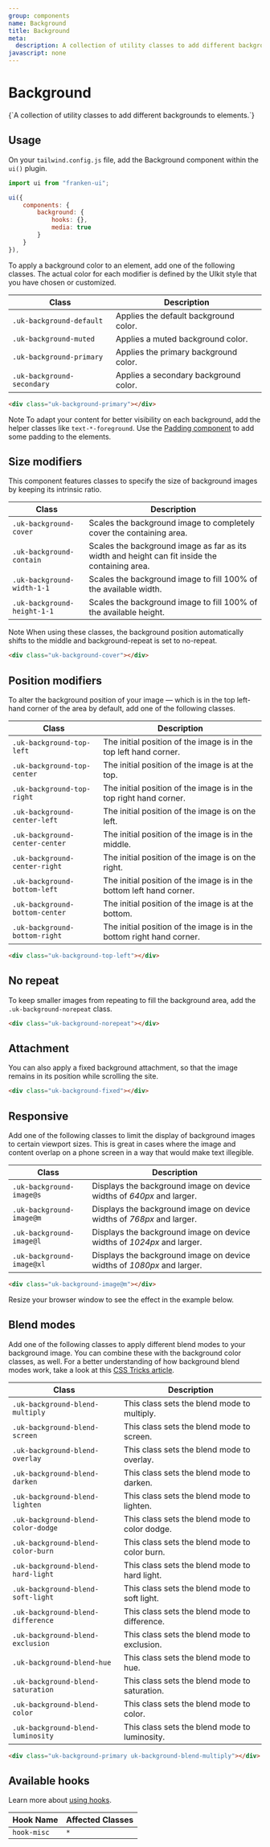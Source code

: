 ```yaml
---
group: components
name: Background
title: Background
meta:
  description: A collection of utility classes to add different backgrounds to elements.
javascript: none
---
```



# Background

<p class="uk-text-lead uk-paragraph">{`A collection of utility classes to add different backgrounds to elements.`}</p>

## Usage

On your `tailwind.config.js` file, add the Background component within the `ui()` plugin.

```javascript
import ui from "franken-ui";

ui({
    components: {
        background: {
            hooks: {},
            media: true
        }
    }
}),
```

To apply a background color to an element, add one of the following classes. The actual color for each modifier is defined by the UIkit style that you have chosen or customized.

| Class                      | Description                           |
| -------------------------- | ------------------------------------- |
| `.uk-background-default`   | Applies the default background color. |
| `.uk-background-muted`     | Applies a muted background color.     |
| `.uk-background-primary`   | Applies the primary background color. |
| `.uk-background-secondary` | Applies a secondary background color. |

```html
<div class="uk-background-primary"></div>
```

<span class="uk-label uk-label-primary">Note</span> To adapt your content for better visibility on each background, add the helper classes like `text-*-foreground`. Use the [Padding component](/docs/padding) to add some padding to the elements.

<Example component="background" index={0} />

## Size modifiers

This component features classes to specify the size of background images by keeping its intrinsic ratio.

| Class                       | Description                                                                                    |
| --------------------------- | ---------------------------------------------------------------------------------------------- |
| `.uk-background-cover`      | Scales the background image to completely cover the containing area.                           |
| `.uk-background-contain`    | Scales the background image as far as its width and height can fit inside the containing area. |
| `.uk-background-width-1-1`  | Scales the background image to fill 100% of the available width.                               |
| `.uk-background-height-1-1` | Scales the background image to fill 100% of the available height.                              |

<span class="uk-label uk-label-primary">Note</span> When using these classes, the
background position automatically shifts to the middle and background-repeat is set
to no-repeat.

```html
<div class="uk-background-cover"></div>
```

<Example component="background" index={1} />

## Position modifiers

To alter the background position of your image — which is in the top left-hand corner of the area by default, add one of the following classes.

| Class                          | Description                                                           |
| ------------------------------ | --------------------------------------------------------------------- |
| `.uk-background-top-left`      | The initial position of the image is in the top left hand corner.     |
| `.uk-background-top-center`    | The initial position of the image is at the top.                      |
| `.uk-background-top-right`     | The initial position of the image is in the top right hand corner.    |
| `.uk-background-center-left`   | The initial position of the image is on the left.                     |
| `.uk-background-center-center` | The initial position of the image is in the middle.                   |
| `.uk-background-center-right`  | The initial position of the image is on the right.                    |
| `.uk-background-bottom-left`   | The initial position of the image is in the bottom left hand corner.  |
| `.uk-background-bottom-center` | The initial position of the image is at the bottom.                   |
| `.uk-background-bottom-right`  | The initial position of the image is in the bottom right hand corner. |

```html
<div class="uk-background-top-left"></div>
```

<Example component="background" index={2} />

## No repeat

To keep smaller images from repeating to fill the background area, add the `.uk-background-norepeat` class.

```html
<div class="uk-background-norepeat"></div>
```

## Attachment

You can also apply a fixed background attachment, so that the image remains in its position while scrolling the site.

```html
<div class="uk-background-fixed"></div>
```

<Example component="background" index={3} />

## Responsive

Add one of the following classes to limit the display of background images to certain viewport sizes. This is great in cases where the image and content overlap on a phone screen in a way that would make text illegible.

| Class                     | Description                                                            |
| ------------------------- | ---------------------------------------------------------------------- |
| `.uk-background-image@s`  | Displays the background image on device widths of _640px_ and larger.  |
| `.uk-background-image@m`  | Displays the background image on device widths of _768px_ and larger.  |
| `.uk-background-image@l`  | Displays the background image on device widths of _1024px_ and larger. |
| `.uk-background-image@xl` | Displays the background image on device widths of _1080px_ and larger. |

```html
<div class="uk-background-image@m"></div>
```

Resize your browser window to see the effect in the example below.

<Example component="background" index={4} />

## Blend modes

Add one of the following classes to apply different blend modes to your background image. You can combine these with the background color classes, as well. For a better understanding of how background blend modes work, take a look at this [CSS Tricks article](https://css-tricks.com/almanac/properties/b/background-blend-mode/).

| Class                              | Description                                    |
| ---------------------------------- | ---------------------------------------------- |
| `.uk-background-blend-multiply`    | This class sets the blend mode to multiply.    |
| `.uk-background-blend-screen`      | This class sets the blend mode to screen.      |
| `.uk-background-blend-overlay`     | This class sets the blend mode to overlay.     |
| `.uk-background-blend-darken`      | This class sets the blend mode to darken.      |
| `.uk-background-blend-lighten`     | This class sets the blend mode to lighten.     |
| `.uk-background-blend-color-dodge` | This class sets the blend mode to color dodge. |
| `.uk-background-blend-color-burn`  | This class sets the blend mode to color burn.  |
| `.uk-background-blend-hard-light`  | This class sets the blend mode to hard light.  |
| `.uk-background-blend-soft-light`  | This class sets the blend mode to soft light.  |
| `.uk-background-blend-difference`  | This class sets the blend mode to difference.  |
| `.uk-background-blend-exclusion`   | This class sets the blend mode to exclusion.   |
| `.uk-background-blend-hue`         | This class sets the blend mode to hue.         |
| `.uk-background-blend-saturation`  | This class sets the blend mode to saturation.  |
| `.uk-background-blend-color`       | This class sets the blend mode to color.       |
| `.uk-background-blend-luminosity`  | This class sets the blend mode to luminosity.  |

```html
<div class="uk-background-primary uk-background-blend-multiply"></div>
```

<Example component="background" index={5} />

## Available hooks

Learn more about [using hooks](/docs/introduction#using-hooks).

| Hook Name   | Affected Classes |
| ----------- | ---------------- |
| `hook-misc` | `*`              |
